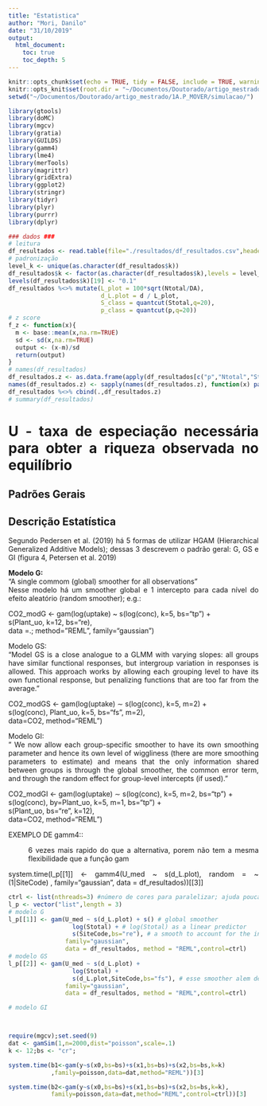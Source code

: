 ```yaml
---
title: "Estatistica"
author: "Mori, Danilo"
date: "31/10/2019"
output: 
  html_document:
    toc: true
    toc_depth: 5
---
```


<style>
body {
text-align: justify}
</style>

```r
knitr::opts_chunk$set(echo = TRUE, tidy = FALSE, include = TRUE, warning = FALSE,cache = TRUE,message=FALSE,eval=TRUE)
knitr::opts_knit$set(root.dir = "~/Documentos/Doutorado/artigo_mestrado/1A.P_MOVER/simulacao/")
setwd("~/Documentos/Doutorado/artigo_mestrado/1A.P_MOVER/simulacao/")
```

```r
library(gtools)
library(doMC)
library(mgcv)
library(gratia)
library(GUILDS)
library(gamm4)
library(lme4)
library(merTools)
library(magrittr)
library(gridExtra)
library(ggplot2)
library(stringr)
library(tidyr)
library(plyr)
library(purrr)
library(dplyr)
```

```r
### dados ###
# leitura
df_resultados <- read.table(file="./resultados/df_resultados.csv",header = TRUE,sep = ";",dec = ".",as.is=FALSE)
# padronização
level_k <- unique(as.character(df_resultados$k))
df_resultados$k <- factor(as.character(df_resultados$k),levels = level_k)
levels(df_resultados$k)[19] <- "0.1"
df_resultados %<>% mutate(L_plot = 100*sqrt(Ntotal/DA),
                          d_L.plot = d / L_plot,
                          S_class = quantcut(Stotal,q=20),
                          p_class = quantcut(p,q=20))
# z score
f_z <- function(x){
  m <- base::mean(x,na.rm=TRUE)
  sd <- sd(x,na.rm=TRUE)
  output <- (x-m)/sd
  return(output)
} 
# names(df_resultados)
df_resultados.z <- as.data.frame(apply(df_resultados[c("p","Ntotal","Stotal","k.0","d_L.plot")],2,f_z))
names(df_resultados.z) <- sapply(names(df_resultados.z), function(x) paste(gsub(".0","",x),".z",sep=""))
df_resultados %<>% cbind(.,df_resultados.z)
# summary(df_resultados)
```

# U - taxa de especiação necessária para obter a riqueza observada no equilíbrio  

## Padrões Gerais  



## Descrição Estatística

Segundo Pedersen et al. (2019) há 5 formas de utilizar HGAM (Hierarchical Generalized Additive Models); dessas 3 descrevem o padrão geral: G, GS e GI (figura 4, Petersen et al. 2019)

__Modelo G:__  
"A single commom (global) smoother for all observations"  
Nesse modelo há um smoother global e 1 intercepto para cada nível do efeito aleatório (random smoother); e.g.:  

CO2_modG <- gam(log(uptake) ~ s(log(conc), k=5, bs="tp") +  
                              s(Plant_uo, k=12, bs="re),  
                              data =.; method="REML", family="gaussian")  
  
Modelo GS:  
"Model GS is a close analogue to a GLMM with varying slopes: all groups have similar functional responses, but intergroup variation in responses is allowed. This approach works by allowing each grouping level to have its own functional response, but penalizing functions that are too far from the average."  
  
CO2_modGS <- gam(log(uptake) ∼ s(log(conc), k=5, m=2) +  
                               s(log(conc), Plant_uo, k=5, bs="fs", m=2),  
                               data=CO2, method="REML")  
  
Modelo GI:  
" We now allow each group-specific smoother to have its own smoothing parameter and hence its own level of wiggliness (there are more smoothing parameters to estimate) and means that the only information shared between groups is through the global smoother, the common error term, and through the random effect for group-level intercepts (if used)."  

CO2_modGI <- gam(log(uptake) ∼ s(log(conc), k=5, m=2, bs="tp") +   
                               s(log(conc), by=Plant_uo, k=5, m=1, bs="tp") +   
                               s(Plant_uo, bs="re", k=12),   
                               data=CO2, method="REML")  


EXEMPLO DE gamm4:: 

~ 6 vezes mais rapido do que a alternativa, porem não tem a mesma flexibilidade que a função gam

system.time(l_p[[1]] <- gamm4(U_med ~ s(d_L.plot), random = ~(1|SiteCode) ,
                family="gaussian",
                data = df_resultados))[[3]]
  
```r
ctrl <- list(nthreads=3) #número de cores para paralelizar; ajuda pouca.
l_p <- vector("list",length = 3)
# modelo G
l_p[[1]] <- gam(U_med ~ s(d_L.plot) + s() # global smoother
                  log(Stotal) + # log(Stotal) as a linear predictor 
                  s(SiteCode,bs="re"), # a smooth to account for the intercept for each SiteCode (1|SiteCode)
                family="gaussian",
                data = df_resultados, method = "REML",control=ctrl)
# modelo GS
l_p[[2]] <- gam(U_med ~ s(d_L.plot) + 
                  log(Stotal) + 
                  s(d_L.plot,SiteCode,bs="fs"), # esse smoother alem de permitir uma função de base para cada nível de SiteCode, também estima um intercepto por SiteCode
                family="gaussian",
                data = df_resultados, method = "REML",control=ctrl)

# modelo GI



require(mgcv);set.seed(9)
dat <- gamSim(1,n=2000,dist="poisson",scale=.1)
k <- 12;bs <- "cr";

system.time(b1<-gam(y~s(x0,bs=bs)+s(x1,bs=bs)+s(x2,bs=bs,k=k)
            ,family=poisson,data=dat,method="REML"))[3]

system.time(b2<-gam(y~s(x0,bs=bs)+s(x1,bs=bs)+s(x2,bs=bs,k=k),
            family=poisson,data=dat,method="REML",control=ctrl))[3]

```






<!-- código antigo  -->

<!-- ## Número de SADs refutadas -->

<!-- ### Visualização -->

<!-- ```{r n_ref preditoras categoricas} -->
<!-- # graficos -->
<!-- l_p <- vector("list",4) -->
<!-- l_p[[1]] <- ggplot(df_resultados,aes(x=MN,y=n_SAD.ref)) + -->
<!--   geom_jitter() + -->
<!--   geom_boxplot() -->
<!-- l_p[[2]] <- ggplot(df_resultados,aes(x=k,y=n_SAD.ref,group=k)) + -->
<!--   geom_jitter() + -->
<!--   geom_boxplot() -->
<!-- l_p[[3]] <- ggplot(filter(df_resultados, -->
<!--                           k %in% levels(df_resultados$k)[1:10]), -->
<!--                    aes(x=p,y=n_SAD.ref)) + -->
<!--   geom_point() +  -->
<!--   geom_smooth() +  -->
<!--   facet_grid(k~MN) -->
<!-- l_p[[4]] <- ggplot(filter(df_resultados, -->
<!--                           k %in% levels(df_resultados$k)[11:20]), -->
<!--                    aes(x=p,y=n_SAD.ref)) + -->
<!--   geom_point() +  -->
<!--   geom_smooth() +  -->
<!--   facet_grid(k~MN) -->
<!-- grid.arrange(l_p[[1]],l_p[[2]],l_p[[3]],l_p[[4]], -->
<!--              layout_matrix = rbind(c(1,2,2,2), -->
<!--                                    c(3,3,4,4), -->
<!--                                    c(3,3,4,4), -->
<!--                                    c(3,3,4,4)) -->
<!--              ) -->

<!-- ``` -->

<!-- __Figura 1__ Número de SADs refutadas (n_SAD.ref) ~ MN, k, p -->

<!-- Vamos aproximar a variável por um processo binomial. Utilizamos o seguinte protocolo de ajuste dos dados   -->
<!-- 1) comparar diferentes agrupamentos dos dados por sítios de amostragem, para um mesmo modelo cheio;   -->
<!-- 2) os modelo cheio vão conter as variáveis p e MN e duas versões de k (continua e categorica); -->
<!-- 3) e as 3 funções de ligação canônicas   -->
<!-- 4) o modelo cheio mais plausível sera utilizado na seleção de variáveis -->
<!-- 5) a seleção de variáveis contará com todas as combinações das preditoras do modelo cheio -->
<!-- 6) avaliamos os resíduos quantílicos do modelo mais plausível -->


<!-- ```{r n_ref comparacao modelos cheios} -->
<!-- l_md <- vector("list",15) -->
<!-- names(l_md) <- c("l k0 1|Site","l k0 MN|Site","l k0 k0*MN|Site", -->
<!--                  "l kf 1|Site","l kf MN|Site", -->
<!--                  "p k0 1|Site","p k0 MN|Site","p k0 k0*MN|Site", -->
<!--                  "p kf 1|Site","p kf MN|Site", -->
<!--                  "c k0 1|Site","c k0 MN|Site","c k0 k0*MN|Site", -->
<!--                  "c kf 1|Site","c kf MN|Site") -->
<!-- ## logito ## -->
<!-- l_md[[1]] <- glmer(cbind(n_ref,100-n_ref) ~ p.z * k.z * MN + (1|Site),  -->
<!--                    family = "binomial",data=df_resultados, -->
<!--                    control=glmerControl(optimizer="bobyqa",optCtrl=list(maxfun=100000))) -->
<!-- l_md[[2]] <- glmer(cbind(n_ref,100-n_ref) ~ p.z * k.z * MN + (MN|Site),  -->
<!--                    family = "binomial",data=df_resultados, -->
<!--                    control=glmerControl(optimizer="bobyqa",optCtrl=list(maxfun=100000))) -->
<!-- l_md[[3]] <- glmer(cbind(n_ref,100-n_ref) ~ p.z * k.z * MN + (MN*k.z|Site), -->
<!--                    family = "binomial",data=df_resultados, -->
<!--                    control=glmerControl(optimizer="bobyqa",optCtrl=list(maxfun=100000))) -->
<!-- l_md[[4]] <- glmer(cbind(n_ref,100-n_ref) ~ p.z * k * MN + (1|Site), -->
<!--                    family = "binomial",data=df_resultados, -->
<!--                    control=glmerControl(optimizer="bobyqa",optCtrl=list(maxfun=100000))) -->
<!-- l_md[[5]] <- glmer(cbind(n_ref,100-n_ref) ~ p.z * k * MN + (MN|Site), -->
<!--                    family = "binomial",data=df_resultados, -->
<!--                    control=glmerControl(optimizer="bobyqa",optCtrl=list(maxfun=100000))) -->
<!-- ## probit ## -->
<!-- l_md[[6]] <- glmer(cbind(n_ref,100-n_ref) ~ p.z * k.z * MN + (1|Site),  -->
<!--                    family = "binomial"(link = probit),data=df_resultados, -->
<!--                    control=glmerControl(optimizer="bobyqa",optCtrl=list(maxfun=100000))) -->
<!-- l_md[[7]] <- glmer(cbind(n_ref,100-n_ref) ~ p.z * k.z * MN + (MN|Site),  -->
<!--                    family = "binomial"(link = probit),data=df_resultados, -->
<!--                    control=glmerControl(optimizer="bobyqa",optCtrl=list(maxfun=100000))) -->
<!-- l_md[[8]] <- glmer(cbind(n_ref,100-n_ref) ~ p.z * k.z * MN + (MN*k.z|Site), -->
<!--                    family = "binomial"(link = probit),data=df_resultados, -->
<!--                    control=glmerControl(optimizer="bobyqa",optCtrl=list(maxfun=100000))) -->
<!-- l_md[[9]] <- glmer(cbind(n_ref,100-n_ref) ~ p.z * k * MN + (1|Site), -->
<!--                    family = "binomial"(link = probit),data=df_resultados, -->
<!--                    control=glmerControl(optimizer="bobyqa",optCtrl=list(maxfun=100000))) -->
<!-- l_md[[10]] <- glmer(cbind(n_ref,100-n_ref) ~ p.z * k * MN + (MN|Site), -->
<!--                    family = "binomial"(link = probit),data=df_resultados, -->
<!--                    control=glmerControl(optimizer="bobyqa",optCtrl=list(maxfun=100000))) -->
<!-- ## cloglog -->
<!-- l_md[[11]] <- glmer(cbind(n_ref,100-n_ref) ~ p.z * k.z * MN + (1|Site),  -->
<!--                    family = "binomial"(link = cloglog),data=df_resultados, -->
<!--                    control=glmerControl(optimizer="bobyqa",optCtrl=list(maxfun=100000))) -->
<!-- l_md[[12]] <- glmer(cbind(n_ref,100-n_ref) ~ p.z * k.z * MN + (MN|Site),  -->
<!--                    family = "binomial"(link = cloglog),data=df_resultados, -->
<!--                    control=glmerControl(optimizer="bobyqa",optCtrl=list(maxfun=100000))) -->
<!-- l_md[[13]] <- glmer(cbind(n_ref,100-n_ref) ~ p.z * k.z * MN + (MN*k.z|Site), -->
<!--                    family = "binomial"(link = cloglog),data=df_resultados, -->
<!--                    control=glmerControl(optimizer="bobyqa",optCtrl=list(maxfun=2e7))) -->
<!-- par_md <- getME(l_md[[13]],c("theta","fixef")) -->
<!-- l_md[[13]] <- glmer(cbind(n_ref,100-n_ref) ~ p.z * k.z * MN + (MN*k.z|Site), -->
<!--                    family = "binomial"(link = cloglog),data=df_resultados, -->
<!--                    control=glmerControl(optimizer="bobyqa",optCtrl=list(maxfun=2e7)), -->
<!--                    start = par_md) -->
<!-- l_md[[14]] <- glmer(cbind(n_ref,100-n_ref) ~ p.z * k * MN + (1|Site), -->
<!--                    family = "binomial"(link = cloglog),data=df_resultados, -->
<!--                    control=glmerControl(optimizer="bobyqa",optCtrl=list(maxfun=100000))) -->
<!-- l_md[[15]] <- glmer(cbind(n_ref,100-n_ref) ~ p.z * k * MN + (MN|Site), -->
<!--                    family = "binomial"(link = cloglog),data=df_resultados, -->
<!--                    control=glmerControl(optimizer="bobyqa",optCtrl=list(maxfun=100000))) -->
<!-- AICctab(l_md,weights=T) -->
<!-- ``` -->

<!-- Pergunta: existe algum problema em comparar modelos que utilizaram diferentes otimizadores? -->
<!-- Resposta: os otimizadores diferem no algoritmo que vare o campo de parâmetros; uma vez escolhidos os parâmetros os modelos são comparados da mesma forma -->

<!-- Falhas de convergência: -->

<!-- ```{r n_ref modelo cheio com convergencia} -->
<!-- # rotina de avaliação -->
<!-- #  -->
<!-- par_md <- getME(l_md[[13]],c("theta","fixef")) -->
<!-- l_md[[13]] <- glmer(cbind(n_ref,100-n_ref) ~ p.z * k.z * MN + (MN*k.z|Site), -->
<!--                    family = "binomial"(link = cloglog),data=df_resultados, -->
<!--                    control=glmerControl(optimizer="bobyqa",optCtrl=list(maxfun=2e7)), -->
<!--                    start = par_md) -->
<!-- AICctab(l_md,weights=T) -->
<!-- ``` -->

<!-- Resolvido -->

<!-- ### Para n_SAD.Nref -->

<!-- ```{r gof comparacao modelos cheios} -->
<!-- l_md <- vector("list",15) -->
<!-- names(l_md) <- c("l k0 1|Site","l k0 MN|Site","l k0 k0*MN|Site", -->
<!--                  "l kf 1|Site","l kf MN|Site", -->
<!--                  "p k0 1|Site","p k0 MN|Site","p k0 k0*MN|Site", -->
<!--                  "p kf 1|Site","p kf MN|Site", -->
<!--                  "c k0 1|Site","c k0 MN|Site","c k0 k0*MN|Site", -->
<!--                  "c kf 1|Site","c kf MN|Site") -->
<!-- ## logito ## -->
<!-- l_md[[1]] <- glmer(cbind(n_SAD.N.ref,100-n_SAD.N.ref) ~ p.z * k.z * MN + (1|Site),  -->
<!--                    family = "binomial",data=df_resultados, -->
<!--                    control=glmerControl(optimizer="bobyqa",optCtrl=list(maxfun=100000))) -->
<!-- l_md[[2]] <- glmer(cbind(n_SAD.N.ref,100-n_SAD.N.ref) ~ p.z * k.z * MN + (MN|Site),  -->
<!--                    family = "binomial",data=df_resultados, -->
<!--                    control=glmerControl(optimizer="bobyqa",optCtrl=list(maxfun=100000))) -->
<!-- l_md[[3]] <- glmer(cbind(n_SAD.N.ref,100-n_SAD.N.ref) ~ p.z * k.z * MN + (MN*k.z|Site), -->
<!--                    family = "binomial",data=df_resultados, -->
<!--                    control=glmerControl(optimizer="bobyqa",optCtrl=list(maxfun=100000))) -->
<!-- l_md[[4]] <- glmer(cbind(n_SAD.N.ref,100-n_SAD.N.ref) ~ p.z * k * MN + (1|Site), -->
<!--                    family = "binomial",data=df_resultados, -->
<!--                    control=glmerControl(optimizer="bobyqa",optCtrl=list(maxfun=100000))) -->
<!-- l_md[[5]] <- glmer(cbind(n_SAD.N.ref,100-n_SAD.N.ref) ~ p.z * k * MN + (MN|Site), -->
<!--                    family = "binomial",data=df_resultados, -->
<!--                    control=glmerControl(optimizer="bobyqa",optCtrl=list(maxfun=100000))) -->
<!-- ## probit ## -->
<!-- l_md[[6]] <- glmer(cbind(n_SAD.N.ref,100-n_SAD.N.ref) ~ p.z * k.z * MN + (1|Site),  -->
<!--                    family = "binomial"(link = probit),data=df_resultados, -->
<!--                    control=glmerControl(optimizer="bobyqa",optCtrl=list(maxfun=100000))) -->
<!-- l_md[[7]] <- glmer(cbind(n_SAD.N.ref,100-n_SAD.N.ref) ~ p.z * k.z * MN + (MN|Site),  -->
<!--                    family = "binomial"(link = probit),data=df_resultados, -->
<!--                    control=glmerControl(optimizer="bobyqa",optCtrl=list(maxfun=100000))) -->
<!-- l_md[[8]] <- glmer(cbind(n_SAD.N.ref,100-n_SAD.N.ref) ~ p.z * k.z * MN + (MN*k.z|Site), -->
<!--                    family = "binomial"(link = probit),data=df_resultados, -->
<!--                    control=glmerControl(optimizer="bobyqa",optCtrl=list(maxfun=100000))) -->
<!-- par_md <- getME(l_md[[8]],c("theta","fixef")) -->
<!-- l_md[[8]] <- glmer(cbind(n_SAD.N.ref,100-n_SAD.N.ref) ~ p.z * k.z * MN + (MN*k.z|Site), -->
<!--                    family = "binomial"(link = probit),data=df_resultados, -->
<!--                    control=glmerControl(optimizer="bobyqa",optCtrl=list(maxfun=100000)), -->
<!--                    start = par_md) -->
<!-- l_md[[9]] <- glmer(cbind(n_SAD.N.ref,100-n_SAD.N.ref) ~ p.z * k * MN + (1|Site), -->
<!--                    family = "binomial"(link = probit),data=df_resultados, -->
<!--                    control=glmerControl(optimizer="bobyqa",optCtrl=list(maxfun=100000))) -->
<!-- l_md[[10]] <- glmer(cbind(n_SAD.N.ref,100-n_SAD.N.ref) ~ p.z * k * MN + (MN|Site), -->
<!--                    family = "binomial"(link = probit),data=df_resultados, -->
<!--                    control=glmerControl(optimizer="bobyqa",optCtrl=list(maxfun=100000))) -->
<!-- ## cloglog -->
<!-- l_md[[11]] <- glmer(cbind(n_SAD.N.ref,100-n_SAD.N.ref) ~ p.z * k.z * MN + (1|Site),  -->
<!--                    family = "binomial"(link = cloglog),data=df_resultados, -->
<!--                    control=glmerControl(optimizer="bobyqa",optCtrl=list(maxfun=100000))) -->
<!-- l_md[[12]] <- glmer(cbind(n_SAD.N.ref,100-n_SAD.N.ref) ~ p.z * k.z * MN + (MN|Site),  -->
<!--                    family = "binomial"(link = cloglog),data=df_resultados, -->
<!--                    control=glmerControl(optimizer="bobyqa",optCtrl=list(maxfun=100000))) -->
<!-- l_md[[13]] <- glmer(cbind(n_SAD.N.ref,100-n_SAD.N.ref) ~ p.z * k.z * MN + (MN*k.z|Site), -->
<!--                    family = "binomial"(link = cloglog),data=df_resultados, -->
<!--                    control=glmerControl(optimizer="bobyqa",optCtrl=list(maxfun=2e7))) -->
<!-- par_md <- getME(l_md[[13]],c("theta","fixef")) -->
<!-- l_md[[13]] <- glmer(cbind(n_SAD.N.ref,100-n_SAD.N.ref) ~ p.z * k.z * MN + (MN*k.z|Site), -->
<!--                    family = "binomial"(link = cloglog),data=df_resultados, -->
<!--                    control=glmerControl(optimizer="bobyqa",optCtrl=list(maxfun=2e7)), -->
<!--                    start = par_md) -->
<!-- l_md[[14]] <- glmer(cbind(n_SAD.N.ref,100-n_SAD.N.ref) ~ p.z * k * MN + (1|Site), -->
<!--                    family = "binomial"(link = cloglog),data=df_resultados, -->
<!--                    control=glmerControl(optimizer="bobyqa",optCtrl=list(maxfun=100000))) -->
<!-- l_md[[15]] <- glmer(cbind(n_SAD.N.ref,100-n_SAD.N.ref) ~ p.z * k * MN + (MN|Site), -->
<!--                    family = "binomial"(link = cloglog),data=df_resultados, -->
<!--                    control=glmerControl(optimizer="bobyqa",optCtrl=list(maxfun=100000))) -->
<!-- AICctab(l_md,weights=T) -->
<!-- ``` -->


<!-- O modelo cheio VR ~ p.z * k.z * MN + (MN * k.z|Site) é o modelo cheio mais plausível. -->

<!-- Se VR = n_ref, então a função de ligação cloglog é a mais plausível -->
<!-- Se VR = GOF, então a logito -->



<!-- __Seleção de Variáveis__ -->

<!-- ```{r GOF selecao de modelos} -->
<!-- # f_md <- function( -->
<!-- df_=df_resultados -->
<!-- l_md <- vector("list",19) -->
<!-- names(l_md) <- c("p*k*MN",# modelo cheio -->
<!--                  "p*k*MN-p:k:MN", #MC - 3a ordem -->
<!--                  "p*(k+MN)","k*(p+MN)","MN*(p+k)", #2 interações -->
<!--                  "p*k+MN","p*MN+k","k*MN+p", #1 interação + preditor -->
<!--                  "p*k","p*MN","k*MN", #1 interação -->
<!--                  "p+k+MN",#aditivo 3 -->
<!--                  "p+k","p+MN","k+MN", #aditivo 2  -->
<!--                  "p","k","MN", #preditor isolado -->
<!--                  "1") #nulo -->
<!-- #modelo cheio -->
<!-- l_md[[1]] <- glmer(cbind(n_SAD.N.ref,100-n_SAD.N.ref) ~ p.z * k * MN + (MN|Site),  -->
<!--                    family = "binomial", data=df_, -->
<!--                    control=glmerControl(optimizer="bobyqa",optCtrl=list(maxfun=100000))) -->
<!-- #modelo cheio - interação 3a ordem -->
<!-- l_md[[2]] <- glmer(cbind(n_SAD.N.ref,100-n_SAD.N.ref) ~ p.z * k * MN - p.z:k:MN + (MN|Site),  -->
<!--                    family = "binomial", data=df_, -->
<!--                    control=glmerControl(optimizer="bobyqa",optCtrl=list(maxfun=100000))) -->
<!-- #2 interações -->
<!-- l_md[[3]] <- glmer(cbind(n_SAD.N.ref,100-n_SAD.N.ref) ~ p.z * (k + MN) + (MN|Site),  -->
<!--                    family = "binomial", data=df_, -->
<!--                    control=glmerControl(optimizer="bobyqa",optCtrl=list(maxfun=100000))) -->
<!-- l_md[[4]] <- glmer(cbind(n_SAD.N.ref,100-n_SAD.N.ref) ~ k * (p.z + MN) + (MN|Site),  -->
<!--                    family = "binomial", data=df_, -->
<!--                    control=glmerControl(optimizer="bobyqa",optCtrl=list(maxfun=100000))) -->
<!-- l_md[[5]] <- glmer(cbind(n_SAD.N.ref,100-n_SAD.N.ref) ~ MN * (p.z + k) + (MN|Site),  -->
<!--                    family = "binomial",data=df_, -->
<!--                    control=glmerControl(optimizer="bobyqa",optCtrl=list(maxfun=100000))) -->
<!-- #1 interação + preditor -->
<!-- l_md[[6]] <- glmer(cbind(n_SAD.N.ref,100-n_SAD.N.ref) ~ p.z * k + MN + (MN|Site),  -->
<!--                    family = "binomial", data=df_, -->
<!--                    control=glmerControl(optimizer="bobyqa",optCtrl=list(maxfun=100000))) -->
<!-- l_md[[7]] <- glmer(cbind(n_SAD.N.ref,100-n_SAD.N.ref) ~ p.z * MN + k + (MN|Site),  -->
<!--                    family = "binomial", data=df_, -->
<!--                    control=glmerControl(optimizer="bobyqa",optCtrl=list(maxfun=100000))) -->
<!-- l_md[[8]] <- glmer(cbind(n_SAD.N.ref,100-n_SAD.N.ref) ~ k * MN + p.z + (MN|Site),  -->
<!--                    family = "binomial", data=df_, -->
<!--                    control=glmerControl(optimizer="bobyqa",optCtrl=list(maxfun=100000))) -->
<!-- #1 interação -->
<!-- l_md[[9]] <- glmer(cbind(n_SAD.N.ref,100-n_SAD.N.ref) ~ p.z * k + (1|Site), -->
<!--                    family = "binomial", data=df_, -->
<!--                    control=glmerControl(optimizer="bobyqa",optCtrl=list(maxfun=100000))) -->
<!-- l_md[[10]] <- glmer(cbind(n_SAD.N.ref,100-n_SAD.N.ref) ~ p.z * MN + (MN|Site), -->
<!--                     family = "binomial", data=df_, -->
<!--                     control=glmerControl(optimizer="bobyqa",optCtrl=list(maxfun=100000))) -->
<!-- l_md[[11]] <- glmer(cbind(n_SAD.N.ref,100-n_SAD.N.ref) ~ k * MN + (MN|Site), -->
<!--                     family = "binomial", data=df_, -->
<!--                     control=glmerControl(optimizer="bobyqa",optCtrl=list(maxfun=100000))) -->
<!-- #aditivo 3 -->
<!-- l_md[[12]] <- glmer(cbind(n_SAD.N.ref,100-n_SAD.N.ref) ~ p.z + k + MN + (MN|Site), -->
<!--                     family = "binomial", data=df_, -->
<!--                     control=glmerControl(optimizer="bobyqa",optCtrl=list(maxfun=100000))) -->
<!-- #aditivo 2 -->
<!-- l_md[[13]] <- glmer(cbind(n_SAD.N.ref,100-n_SAD.N.ref) ~ p.z + k + (1|Site), -->
<!--                     family = "binomial", data=df_, -->
<!--                     control=glmerControl(optimizer="bobyqa",optCtrl=list(maxfun=100000))) -->
<!-- l_md[[14]] <- glmer(cbind(n_SAD.N.ref,100-n_SAD.N.ref) ~ p.z + MN + (MN|Site), -->
<!--                     family = "binomial", data=df_, -->
<!--                     control=glmerControl(optimizer="bobyqa",optCtrl=list(maxfun=100000))) -->
<!-- l_md[[15]] <- glmer(cbind(n_SAD.N.ref,100-n_SAD.N.ref) ~ k + MN + (MN|Site), -->
<!--                     family = "binomial", data=df_, -->
<!--                     control=glmerControl(optimizer="bobyqa",optCtrl=list(maxfun=100000))) -->
<!-- #aditivo 1 -->
<!-- l_md[[16]] <- glmer(cbind(n_SAD.N.ref,100-n_SAD.N.ref) ~ p.z + (1|Site), -->
<!--                     family = "binomial", data=df_, -->
<!--                     control=glmerControl(optimizer="bobyqa",optCtrl=list(maxfun=100000))) -->
<!-- l_md[[17]] <- glmer(cbind(n_SAD.N.ref,100-n_SAD.N.ref) ~ k + (1|Site), -->
<!--                     family = "binomial", data=df_, -->
<!--                     control=glmerControl(optimizer="bobyqa",optCtrl=list(maxfun=100000))) -->
<!-- l_md[[18]] <- glmer(cbind(n_SAD.N.ref,100-n_SAD.N.ref) ~ MN + (MN|Site), -->
<!--                     family = "binomial", data=df_, -->
<!--                     control=glmerControl(optimizer="bobyqa",optCtrl=list(maxfun=100000))) -->
<!-- # nulo -->
<!-- l_md[[19]] <- glmer(cbind(n_SAD.N.ref,100-n_SAD.N.ref) ~ 1 + (1|Site), -->
<!--                     family = "binomial", data=df_, -->
<!--                     control=glmerControl(optimizer="bobyqa",optCtrl=list(maxfun=100000))) -->
<!-- # } -->
<!-- # registerDoMC(3) -->
<!-- # l_md.GOF <- dlply() -->

<!-- AICctab(l_md,weights=T) -->
<!-- ``` -->

